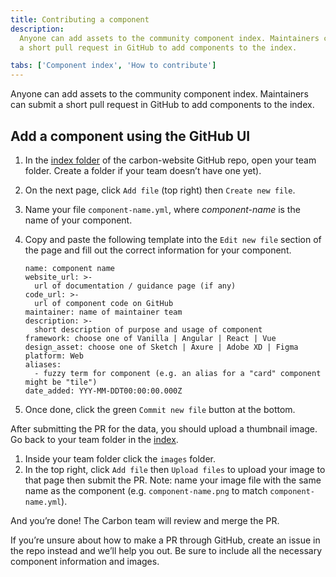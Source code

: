 ```yaml
---
title: Contributing a component
description:
  Anyone can add assets to the community component index. Maintainers can submit
  a short pull request in GitHub to add components to the index.

tabs: ['Component index', 'How to contribute']
---
```


<PageDescription>

Anyone can add assets to the community component index. Maintainers can submit a
short pull request in GitHub to add components to the index.

</PageDescription>

## Add a component using the GitHub UI

1. In the
   [index folder](https://github.com/carbon-design-system/carbon-website/tree/master/src/data/index)
   of the carbon-website GitHub repo, open your team folder. Create a folder if
   your team doesn’t have one yet).
2. On the next page, click `Add file` (top right) then `Create new file`.
3. Name your file `component-name.yml`, where _component-name_ is the name of
   your component.
4. Copy and paste the following template into the `Edit new file` section of the
   page and fill out the correct information for your component.

   ```
   name: component name
   website_url: >-
     url of documentation / guidance page (if any)
   code_url: >-
     url of component code on GitHub
   maintainer: name of maintainer team
   description: >-
     short description of purpose and usage of component
   framework: choose one of Vanilla | Angular | React | Vue
   design_asset: choose one of Sketch | Axure | Adobe XD | Figma
   platform: Web
   aliases:
     - fuzzy term for component (e.g. an alias for a "card" component might be "tile")
   date_added: YYY-MM-DDT00:00:00.000Z
   ```

5. Once done, click the green `Commit new file` button at the bottom.

After submitting the PR for the data, you should upload a thumbnail image. Go
back to your team folder in the
[index](https://github.com/carbon-design-system/carbon-website/tree/master/src/data/index).

1. Inside your team folder click the `images` folder.
2. In the top right, click `Add file` then `Upload files` to upload your image
   to that page then submit the PR. Note: name your image file with the same
   name as the component (e.g. `component-name.png` to match
   `component-name.yml`).

And you’re done! The Carbon team will review and merge the PR.

If you’re unsure about how to make a PR through GitHub, create an issue in the
repo instead and we’ll help you out. Be sure to include all the necessary
component information and images.
